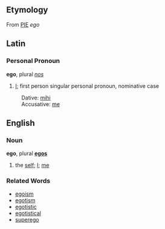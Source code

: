 ==Etymology==
From [[PIE]] ''ego''

==Latin==
===Personal Pronoun===
'''ego''', plural ''[[nos]]''

# [[I]]; first person singular personal pronoun, nominative case

:Dative: [[mihi]]
:Accusative: [[me]]

==English==
===Noun===
'''ego''', plural '''[[egos]]'''


# the [[self]]; [[I]]; [[me]]

===Related Words===
*[[egoism]]
*[[egotism]]
*[[egotistic]]
*[[egotistical]]
*[[superego]]